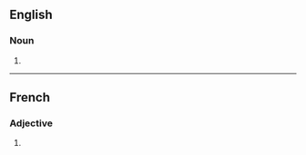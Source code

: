 ==English==

===Noun===
{{head|en|noun form}}

# {{plural of|succulent|lang=en}}

----

==French==

===Adjective===
{{head|fr|adjective form}}

# {{masculine plural of|succulent|lang=fr}}